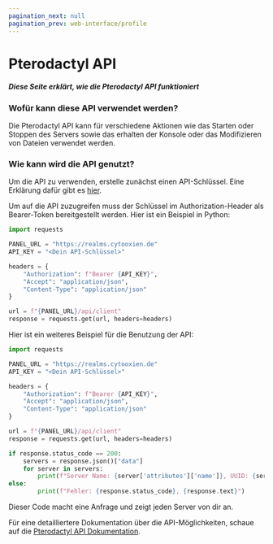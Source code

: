 ```yaml
---
pagination_next: null
pagination_prev: web-interface/profile
---
```


# Pterodactyl API

[//]: # (TODO: Give more detailed examples + add more content)

##### Diese Seite erklärt, wie die Pterodactyl API funktioniert

### Wofür kann diese API verwendet werden?

Die Pterodactyl API kann für verschiedene Aktionen wie das Starten oder Stoppen des Servers sowie das erhalten der Konsole oder das Modifizieren von Dateien verwendet werden.

### Wie kann wird die API genutzt?

Um die API zu verwenden, erstelle zunächst einen API-Schlüssel. Eine Erklärung dafür gibt es [hier](./profile#wie-kann-ein-api-schlüssel-generiert-werden).

Um auf die API zuzugreifen muss der Schlüssel im Authorization-Header als Bearer-Token bereitgestellt werden. Hier ist ein Beispiel in Python:

```python
import requests 

PANEL_URL = "https://realms.cytooxien.de"
API_KEY = "<Dein API-Schlüssel>"

headers = {
    "Authorization": f"Bearer {API_KEY}",
    "Accept": "application/json",
    "Content-Type": "application/json"
}

url = f"{PANEL_URL}/api/client"
response = requests.get(url, headers=headers)
```

Hier ist ein weiteres Beispiel für die Benutzung der API:

```python
import requests 

PANEL_URL = "https://realms.cytooxien.de"
API_KEY = "<Dein API-Schlüssel>"

headers = {
    "Authorization": f"Bearer {API_KEY}",
    "Accept": "application/json",
    "Content-Type": "application/json"
}

url = f"{PANEL_URL}/api/client"
response = requests.get(url, headers=headers)

if response.status_code == 200:
    servers = response.json()["data"]
    for server in servers:
        print(f"Server Name: {server['attributes']['name']}, UUID: {server['attributes']['uuid']}")
else:
        print(f"Fehler: {response.status_code}, {response.text}")        
```

Dieser Code macht eine Anfrage und zeigt jeden Server von dir an.

Für eine detailliertere Dokumentation über die API-Möglichkeiten, schaue auf die [Pterodactyl API Dokumentation](https://dashflo.net/docs/api/pterodactyl/v1/).